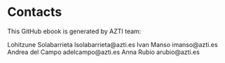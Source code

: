 # Contacts

This GitHub ebook is generated by AZTI team:

Lohitzune Solabarrieta lsolabarrieta@azti.es
Ivan Manso imanso@azti.es
Andrea del Campo adelcampo@azti.es
Anna Rubio arubio@azti.es





